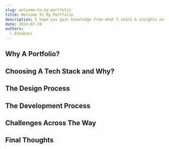 ```yaml
---
slug: welcome-to-my-portfolio
title: Welcome To My Portfolio
description: I hope you gain knowledge from what I share & insights on how I think as a person.
date: 2024-07-19
authors:
  - Enoabasi
---
```


## Why A Portfolio?

## Choosing A Tech Stack and Why?

## The Design Process

## The Development Process

## Challenges Across The Way

## Final Thoughts
